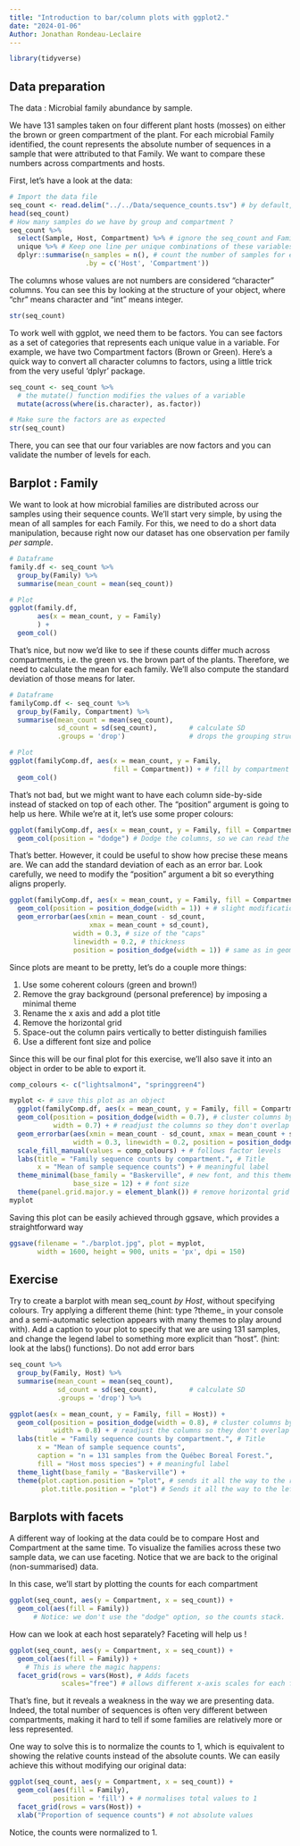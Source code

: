 ```yaml
---
title: "Introduction to bar/column plots with ggplot2."
date: "2024-01-06"
Author: Jonathan Rondeau-Leclaire
---
```


```r
library(tidyverse)
```

## Data preparation

The data : Microbial family abundance by sample.

We have 131 samples taken on four different plant hosts (mosses) on either the brown or green compartment of the plant. For each microbial Family identified, the count represents the absolute number of sequences in a sample that were attributed to that Family. We want to compare these numbers across compartments and hosts.

First, let's have a look at the data: 

```r
# Import the data file
seq_count <- read.delim("../../Data/sequence_counts.tsv") # by default, read.delim assumes the file has a header, and that it is separated by tabulations ("\t")
head(seq_count)
# How many samples do we have by group and compartment ?
seq_count %>% 
  select(Sample, Host, Compartment) %>% # ignore the seq_count and Family columns
  unique %>% # Keep one line per unique combinations of these variables
  dplyr::summarise(n_samples = n(), # count the number of samples for each
                   .by = c('Host', 'Compartment'))
```
The columns whose values are not numbers are considered "character" columns. You can see this by looking at the structure of your object, where "chr" means character and "int" means integer.

```r
str(seq_count)
```
To work well with ggplot, we need them to be factors. You can see factors as a set of categories that represents each unique value in a variable. For example, we have two Compartment factors (Brown or Green). Here's a quick way to convert all character columns to factors, using a little trick from the very useful 'dplyr' package.

```r
seq_count <- seq_count %>% 
  # the mutate() function modifies the values of a variable
  mutate(across(where(is.character), as.factor))

# Make sure the factors are as expected
str(seq_count)
```

There, you can see that our four variables are now factors and you can validate the number of levels for each. 

## Barplot : Family 

We want to look at how microbial families are distributed across our samples using their sequence counts. We'll start very simple, by using the mean of all samples for each Family. For this, we need to do a short data manipulation, because right now our dataset has one observation per family _per sample_. 

```r
# Dataframe
family.df <- seq_count %>% 
  group_by(Family) %>% 
  summarise(mean_count = mean(seq_count))

# Plot 
ggplot(family.df, 
       aes(x = mean_count, y = Family)
       ) + 
  geom_col() 
```

That's nice, but now we'd like to see if these counts differ much across compartments, i.e. the green vs. the brown part of the plants. Therefore, we need to calculate the mean for each family. We'll also compute the standard deviation of those means for later.

```r
# Dataframe
familyComp.df <- seq_count %>% 
  group_by(Family, Compartment) %>% 
  summarise(mean_count = mean(seq_count),     
            sd_count = sd(seq_count),        # calculate SD
            .groups = 'drop')                # drops the grouping structure

# Plot
ggplot(familyComp.df, aes(x = mean_count, y = Family, 
                          fill = Compartment)) + # fill by compartment 
  geom_col() 
```

That's not bad, but we might want to have each column side-by-side instead of stacked on top of each other. The "position" argument is going to help us here. While we're at it, let's use some proper colours:

```r
ggplot(familyComp.df, aes(x = mean_count, y = Family, fill = Compartment)) + 
  geom_col(position = "dodge") # Dodge the columns, so we can read the counts
```

That's better. However, it could be useful to show how precise these means are. We can add the standard deviation of each as an error bar. Look carefully, we need to modify the "position" argument a bit so everything aligns properly.

```r
ggplot(familyComp.df, aes(x = mean_count, y = Family, fill = Compartment)) + 
  geom_col(position = position_dodge(width = 1)) + # slight modification
  geom_errorbar(aes(xmin = mean_count - sd_count, 
                    xmax = mean_count + sd_count),
                width = 0.3, # size of the "caps"
                linewidth = 0.2, # thickness
                position = position_dodge(width = 1)) # same as in geom_col
```

Since plots are meant to be pretty, let's do a couple more things: 

1. Use some coherent colours (green and brown!)
2. Remove the gray background (personal preference) by imposing a minimal theme
3. Rename the x axis and add a plot title
4. Remove the horizontal grid
5. Space-out the column pairs vertically to better distinguish families 
6. Use a different font size and police

Since this will be our final plot for this exercise, we'll also save it into an object in order to be able to export it. 

```r
comp_colours <- c("lightsalmon4", "springgreen4")

myplot <- # save this plot as an object
  ggplot(familyComp.df, aes(x = mean_count, y = Family, fill = Compartment)) + 
  geom_col(position = position_dodge(width = 0.7), # cluster columns by family
           width = 0.7) + # readjust the columns so they don't overlap
  geom_errorbar(aes(xmin = mean_count - sd_count, xmax = mean_count + sd_count),
                width = 0.3, linewidth = 0.2, position = position_dodge(width = 0.7)) +
  scale_fill_manual(values = comp_colours) + # follows factor levels
  labs(title = "Family sequence counts by compartment.", # Title
       x = "Mean of sample sequence counts") + # meaningful label
  theme_minimal(base_family = "Baskerville", # new font, and this theme removes gray background
                base_size = 12) + # font size
  theme(panel.grid.major.y = element_blank()) # remove horizontal grid
myplot
```

Saving this plot can be easily achieved through ggsave, which provides a straightforward way 
```r
ggsave(filename = "./barplot.jpg", plot = myplot, 
       width = 1600, height = 900, units = 'px', dpi = 150)
```

## Exercise

Try to create a barplot with mean seq_count _by Host_, without specifying colours. Try applying a different theme (hint: type ?theme_ in your console and a semi-automatic selection appears with many themes to play around with). Add a caption to your plot to specify that we are using 131 samples, and change the legend label to something more explicit than "host". (hint: look at the labs() functions). Do not add error bars

```r
seq_count %>% 
  group_by(Family, Host) %>% 
  summarise(mean_count = mean(seq_count),     
            sd_count = sd(seq_count),        # calculate SD
            .groups = 'drop') %>% 

ggplot(aes(x = mean_count, y = Family, fill = Host)) + 
  geom_col(position = position_dodge(width = 0.8), # cluster columns by family
           width = 0.8) + # readjust the columns so they don't overlap
  labs(title = "Family sequence counts by compartment.", # Title
       x = "Mean of sample sequence counts",
       caption = "n = 131 samples from the Québec Boreal Forest.",
       fill = "Host moss species") + # meaningful label
  theme_light(base_family = "Baskerville") +
  theme(plot.caption.position = "plot", # sends it all the way to the right.
        plot.title.position = "plot") # Sends it all the way to the left
```

## Barplots with facets

A different way of looking at the data could be to compare Host and Compartment at the same time. To visualize the families across these two sample data, we can use faceting. Notice that we are back to the original (non-summarised) data.

In this case, we'll start by plotting the counts for each compartment

```r
ggplot(seq_count, aes(y = Compartment, x = seq_count)) + 
  geom_col(aes(fill = Family))
      # Notice: we don't use the "dodge" option, so the counts stack.
```

How can we look at each host separately? Faceting will help us !

```r
ggplot(seq_count, aes(y = Compartment, x = seq_count)) + 
  geom_col(aes(fill = Family)) +
    # This is where the magic happens:
  facet_grid(rows = vars(Host), # Adds facets
             scales="free") # allows different x-axis scales for each facet
```

That's fine, but it reveals a weakness in the way we are presenting data. Indeed, the total number of sequences is often very different between compartments, making it hard to tell if some families are relatively more or less represented. 

One way to solve this is to normalize the counts to 1, which is equivalent to showing the relative counts instead of the absolute counts. We can easily achieve this without modifying our original data:

```r
ggplot(seq_count, aes(y = Compartment, x = seq_count)) + 
  geom_col(aes(fill = Family), 
           position = 'fill') + # normalises total values to 1
  facet_grid(rows = vars(Host)) +
  xlab("Proportion of sequence counts") # not absolute values
```

Notice, the counts were normalized to 1.